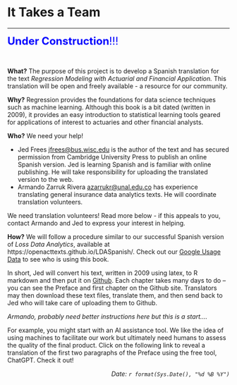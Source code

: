 

# It Takes a Team {-}

***
<font color="blue" size="+2">**Under Construction**!!!</font> 


<br>

**What?** The purpose of this project is to develop a Spanish translation for the text *Regression Modeling with Actuarial and Financial Application.* This translation will be open and freely available - a resource for our community. 

**Why?** Regression provides the foundations for data science techniques such as machine learning. Although this book is a bit dated (written in 2009), it provides an easy introduction to statistical learning tools geared for applications of interest to actuaries and other financial analysts.

**Who?** We need your help!

* Jed Frees <jfrees@bus.wisc.edu> is the author of the text and has secured permission from Cambridge University Press to publish an online Spanish version. Jed is learning Spanish and is familiar with online publishing. He will take responsibility for uploading the translated version to the web.
* Armando Zarruk Rivera <azarrukr@unal.edu.co> has experience translating general insurance data analytics texts. He will coordinate translation volunteers.

We need translation volunteers! Read more below - if this appeals to you, contact Armando and Jed to express your interest in helping.

**How?** We will follow a procedure similar to our successful Spanish version of *Loss Data Analytics*, available at https://openacttexts.github.io/LDASpanish/.
Check out our [Google Usage Data](https://openacttextdev.github.io/LDA_Ed2/GoogleAnalyticsUsage2023.html) to see who is using this book.

In short, Jed will convert his text, written in 2009 using latex, to R markdown and then put it on [Github](https://github.com/OpenActTextDev/RegressionSpanish). Each chapter takes many days to do -- you can see the Preface and first chapter on the Github site. Translators may then download these text files, translate them, and then send back to Jed who will take care of uploading them to Github. 

*Armando, probably need better instructions here but this is a start....*

For example, you might start with an AI assistance tool. We like the idea of using machines to facilitate our work but ultimately need humans to assess the quality of the final product. Click on the following link to reveal a translation of the first two paragraphs of the Preface using the free tool, ChatGPT. Check it out!


<p style="text-align:right;">
*Date: `r format(Sys.Date(), "%d %B %Y")`*</p>

